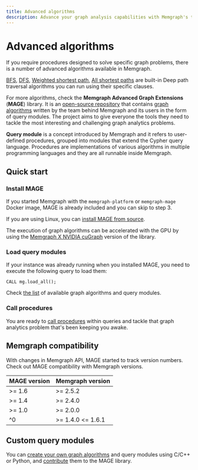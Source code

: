 ```yaml
---
title: Advanced algorithms
description: Advance your graph analysis capabilities with Memgraph's tailored algorithms for optimized combinatorial queries. Begin your journey with comprehensive documentation.
---
```



# Advanced algorithms

If you require procedures designed to solve specific graph problems, there is a
number of advanced algorithms available in Memgraph.

[BFS](/advanced-algorithms/built-in-graph-algorithms#breadth-first-search),
[DFS](/advanced-algorithms/built-in-graph-algorithms#depth-first-search),
[Weighted shortest
path](/advanced-algorithms/built-in-graph-algorithms#weighted-shortest-path),
[All shortest
paths](/advanced-algorithms/built-in-graph-algorithms#all-shortest-paths) are
built-in Deep path traversal algorithms you can run using their specific
clauses. 

For more algorithms, check the **Memgraph Advanced Graph Extensions** (**MAGE**)
library. It is an [open-source repository](https://github.com/memgraph/mage)
that contains [graph algorithms](/advanced-algorithms/available-algorithms)
written by the team behind Memgraph and its users in the form of query modules.
The project aims to give everyone the tools they need to tackle the most
interesting and challenging graph analytics problems.

**Query module** is a concept introduced by Memgraph and it refers to
user-defined procedures, grouped into modules that extend the Cypher query
language. Procedures are implementations of various algorithms in multiple
programming languages and they are all runnable inside Memgraph.

## Quick start

<Steps>

### Install MAGE

If you started Memgraph with the `memgraph-platform` or `memgraph-mage` Docker
image, MAGE is already included and you can skip to step 3.

If you are using Linux, you can [install MAGE from
source](/advanced-algorithms/install-mage#linux).

The execution of graph algorithms can be accelerated with the GPU by using the
[Memgraph X NVIDIA cuGraph](/advanced-algorithms/install-mage#mage--nvidia-cugraph) version of the library. 

### Load query modules

If your instance was already running when you installed MAGE, you need to
execute the following query to load them:

```
CALL mg.load_all();
```

Check [the list](/advanced-algorithms/available-algorithms) of available graph
algorithms and query modules.

### Call procedures

You are ready to [call procedures](/advanced-algorithms/run-algorithms) within
queries and tackle that graph analytics problem that's been keeping you awake. 

</Steps>

## Memgraph compatibility

With changes in Memgraph API, MAGE started to track version numbers. Check out
MAGE compatibility with Memgraph versions.

| MAGE version | Memgraph version  |
|--------------|-------------------|
| >= 1.6       | >= 2.5.2          |
| >= 1.4       | >= 2.4.0          |
| >= 1.0       | >= 2.0.0          |
| ^0           | >= 1.4.0 &lt;= 1.6.1 |


## Custom query modules

You can [create your own graph algorithms](/custom-query-modules) and query
modules using C/C++ or Python, and
[contribute](/custom-query-modules/contributing) them to the MAGE library. 


